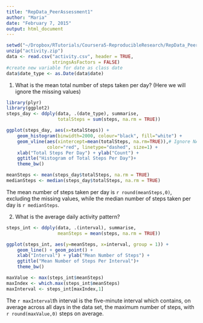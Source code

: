 ```yaml
---
title: "RepData_PeerAssessment1"
author: "Maria"
date: "February 7, 2015"
output: html_document
---
```


```r
setwd("~/Dropbox/RTutorials/Coursera5-ReproducibleResearch/RepData_PeerAssessment1")
unzip("activity.zip")
data <- read.csv("activity.csv", header = TRUE,
                 stringsAsFactors = FALSE)
#create new variable for date as class date
data$date_type <- as.Date(data$date)
```

1. What is the mean total number of steps taken per day?
(Here we will ignore the missing values)

```r
library(plyr)
library(ggplot2)
steps_day <- ddply(data, .(date_type), summarise,
                   totalSteps = sum(steps, na.rm = TRUE))

ggplot(steps_day, aes(x=totalSteps)) + 
    geom_histogram(binwidth=2000, colour="black", fill="white") +
    geom_vline(aes(xintercept=mean(totalSteps, na.rm=TRUE)),# Ignore NA values for mean
               color="red", linetype="dashed", size=1) +
    xlab("Total Steps Per Day") + ylab("Count") +
    ggtitle("Histogram of Total Steps Per Day")+
    theme_bw()

meanSteps <- mean(steps_day$totalSteps, na.rm = TRUE)
medianSteps <- median(steps_day$totalSteps, na.rm = TRUE)
```

The mean number of steps taken per day is `r round(meanSteps,0)`, excluding the missing values, while the median number of steps taken per day is `r medianSteps`.

2. What is the average daily activity pattern?

```r
steps_int <- ddply(data, .(interval), summarise,
                   meanSteps = mean(steps, na.rm = TRUE))

ggplot(steps_int, aes(y=meanSteps, x=interval, group = 1)) + 
    geom_line() + geom_point() +
    xlab("Interval") + ylab("Mean Number of Steps") +
    ggtitle("Mean Number of Steps Per Interval")+
    theme_bw()

maxValue <- max(steps_int$meanSteps)
maxIndex <- which.max(steps_int$meanSteps)
maxInterval <- steps_int[maxIndex,1]
```

The `r maxInterval`th interval is the five-minute interval which contains, on average across all days in the data set, the maximum number of steps, with `r round(maxValue,0)` steps on average.